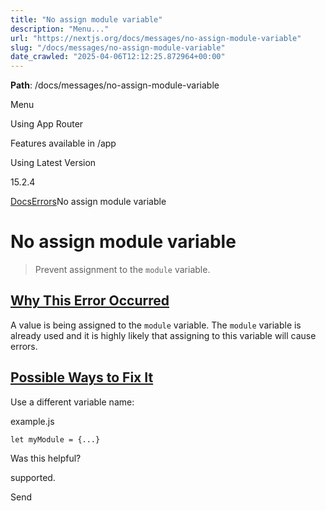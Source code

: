 ---
title: "No assign module variable"
description: "Menu..."
url: "https://nextjs.org/docs/messages/no-assign-module-variable"
slug: "/docs/messages/no-assign-module-variable"
date_crawled: "2025-04-06T12:12:25.872964+00:00"
---

**Path**: /docs/messages/no-assign-module-variable

Menu

Using App Router

Features available in /app

Using Latest Version

15.2.4

[Docs](/docs)[Errors](/docs)No assign module variable

# No assign module variable

> Prevent assignment to the `module` variable.

## [Why This Error Occurred](#why-this-error-occurred)

A value is being assigned to the `module` variable. The `module` variable is already used and it is highly likely that assigning to this variable will cause errors.

## [Possible Ways to Fix It](#possible-ways-to-fix-it)

Use a different variable name:

example.js

```
let myModule = {...}
```

Was this helpful?

supported.

Send